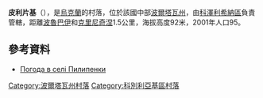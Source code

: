 {{coord|49|2|15|N|33|58|23|E|scale:100000_region:UA|display=title}}

'''皮利片基'''（{{lang-uk|Пилипенки}}），是[[烏克蘭|烏克蘭]]的村落，位於該國中部[[波爾塔瓦州|波爾塔瓦州]]，由[[科澤利希納區|科澤利希納區]]負責管轄，距離[[波魯巴伊|波魯巴伊]]和[[克里尼奇涅_(科澤利希納區)|克里尼奇涅]]1.5公里，海拔高度92米，2001年人口95。

==參考資料==
* [http://weather.in.ua/ua/poltavskaja/20329 Погода в селі Пилипенки] {{Wayback|url=http://weather.in.ua/ua/poltavskaja/20329 |date=20111220081739 }}

{{DEFAULTSORT:Пилипенки}}
[[Category:波爾塔瓦州村落|Category:波爾塔瓦州村落]]
[[Category:科別利亞基區村落|Category:科別利亞基區村落]]


{{Poltava-geo-stub}}